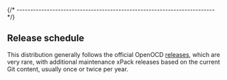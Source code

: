 
{/* ------------------------------------------------------------------------ */}

## Release schedule

This distribution generally follows the official
OpenOCD [releases](https://github.com/openocd-org/openocd/releases),
which are very rare,
with additional maintenance xPack releases based on the current Git content,
usually once or twice per year.
